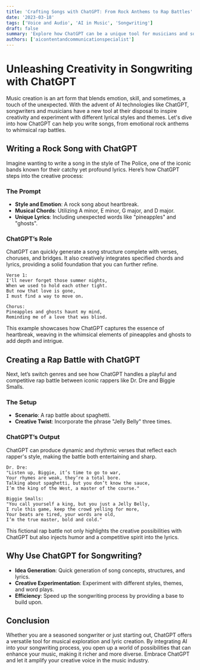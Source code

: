```yaml
---
title: 'Crafting Songs with ChatGPT: From Rock Anthems to Rap Battles'
date: '2023-03-18'
tags: ['Voice and Audio', 'AI in Music', 'Songwriting']
draft: false
summary: 'Explore how ChatGPT can be a unique tool for musicians and songwriters, helping to create everything from heartfelt rock songs to playful rap battles.'
authors: ['aicontentandcommunicationspecialist']
---
```


# Unleashing Creativity in Songwriting with ChatGPT

Music creation is an art form that blends emotion, skill, and sometimes, a touch of the unexpected. With the advent of AI technologies like ChatGPT, songwriters and musicians have a new tool at their disposal to inspire creativity and experiment with different lyrical styles and themes. Let's dive into how ChatGPT can help you write songs, from emotional rock anthems to whimsical rap battles.

## Writing a Rock Song with ChatGPT

Imagine wanting to write a song in the style of The Police, one of the iconic bands known for their catchy yet profound lyrics. Here’s how ChatGPT steps into the creative process:

### The Prompt

- **Style and Emotion**: A rock song about heartbreak.
- **Musical Chords**: Utilizing A minor, E minor, G major, and D major.
- **Unique Lyrics**: Including unexpected words like "pineapples" and "ghosts".

### ChatGPT’s Role

ChatGPT can quickly generate a song structure complete with verses, choruses, and bridges. It also creatively integrates specified chords and lyrics, providing a solid foundation that you can further refine.

```lyrics
Verse 1:
I'll never forget those summer nights,
When we used to hold each other tight.
But now that love is gone,
I must find a way to move on.

Chorus:
Pineapples and ghosts haunt my mind,
Reminding me of a love that was blind.
```

This example showcases how ChatGPT captures the essence of heartbreak, weaving in the whimsical elements of pineapples and ghosts to add depth and intrigue.

## Creating a Rap Battle with ChatGPT

Next, let’s switch genres and see how ChatGPT handles a playful and competitive rap battle between iconic rappers like Dr. Dre and Biggie Smalls.

### The Setup

- **Scenario**: A rap battle about spaghetti.
- **Creative Twist**: Incorporate the phrase "Jelly Belly" three times.

### ChatGPT’s Output

ChatGPT can produce dynamic and rhythmic verses that reflect each rapper's style, making the battle both entertaining and sharp.

```lyrics
Dr. Dre:
"Listen up, Biggie, it’s time to go to war,
Your rhymes are weak, they’re a total bore.
Talking about spaghetti, but you don’t know the sauce,
I’m the king of the West, a master of the course."

Biggie Smalls:
"You call yourself a king, but you just a Jelly Belly,
I rule this game, keep the crowd yelling for more,
Your beats are tired, your words are old,
I’m the true master, bold and cold."
```

This fictional rap battle not only highlights the creative possibilities with ChatGPT but also injects humor and a competitive spirit into the lyrics.

## Why Use ChatGPT for Songwriting?

- **Idea Generation**: Quick generation of song concepts, structures, and lyrics.
- **Creative Experimentation**: Experiment with different styles, themes, and word plays.
- **Efficiency**: Speed up the songwriting process by providing a base to build upon.

## Conclusion

Whether you are a seasoned songwriter or just starting out, ChatGPT offers a versatile tool for musical exploration and lyric creation. By integrating AI into your songwriting process, you open up a world of possibilities that can enhance your music, making it richer and more diverse. Embrace ChatGPT and let it amplify your creative voice in the music industry.
